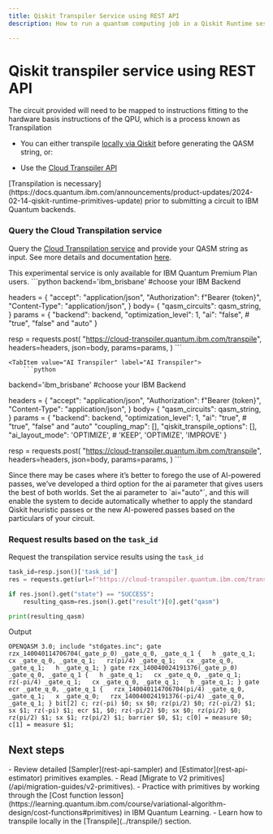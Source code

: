 ```yaml
---
title: Qiskit Transpiler Service using REST API
description: How to run a quantum computing job in a Qiskit Runtime session.

---
```


# Qiskit transpiler service using REST API

The circuit provided will need to be mapped to instructions fitting to the hardware basis instructions of the QPU, which is a process known as Transpilation

* You can either transpile [locally via Qiskit](https://docs.quantum.ibm.com/transpile/defaults-and-configuration-options) before generating the QASM string, or:

* Use the [Cloud Transpiler API](https://cloud-transpiler.quantum.ibm.com/docs)

<Admonition type="note">
    [Transpilation is necessary](https://docs.quantum.ibm.com/announcements/product-updates/2024-02-14-qiskit-runtime-primitives-update) prior to submitting a circuit to IBM Quantum backends. 
</Admonition>

### Query the Cloud Transpilation service

Query the [Cloud Transpilation service](https://cloud-transpiler.quantum-computing.ibm.com/docs) and provide your QASM string as input. See more details and documentation [here](https://docs.quantum.ibm.com/api/qiskit-transpiler-service-rest). 

<Admonition type="note">
    This experimental service is only available for IBM Quantum Premium Plan users.
</Admonition>

<Tabs>
    <TabItem value="Qiskit Transpiler" label="Qiskit Transpiler">
        ```python
backend='ibm_brisbane' #choose your IBM Backend

headers = {
    "accept": "application/json",
    "Authorization": f"Bearer {token}",
    "Content-Type": "application/json",
        }
body= {
    "qasm_circuits": qasm_string,
}
params = {
        "backend": backend,
        "optimization_level": 1,
        "ai": "false", # "true", "false" and "auto"
        }

resp = requests.post(
            "https://cloud-transpiler.quantum.ibm.com/transpile",
            headers=headers,
            json=body,
            params=params,
        )
        ```
    </TabItem>

    <TabItem value="AI Transpiler" label="AI Transpiler">
        ```python
backend='ibm_brisbane' #choose your IBM Backend

headers = {
    "accept": "application/json",
    "Authorization": f"Bearer {token}",
    "Content-Type": "application/json",
        }
body= {
    "qasm_circuits": qasm_string,
}
params = {
        "backend": backend,
        "optimization_level": 1,
        "ai": "true", # "true", "false" and "auto"
        "coupling_map": [],
        "qiskit_transpile_options": [],
        "ai_layout_mode": 'OPTIMIZE', # 'KEEP', 'OPTIMIZE', 'IMPROVE'
        }

resp = requests.post(
            "https://cloud-transpiler.quantum.ibm.com/transpile",
            headers=headers,
            json=body,
            params=params,
        )
        ```
    </TabItem>
</Tabs>


<Admonition type="note">
    Since there may be cases where it’s better to forego the use of AI-powered passes, we’ve developed a third option for the ai parameter that gives users the best of both worlds. Set the ai parameter to `ai="auto"`, and this will enable the system to decide automatically whether to apply the standard Qiskit heuristic passes or the new AI-powered passes based on the particulars of your circuit.
</Admonition>

### Request results based on the `task_id`

Request the transpilation service results using the `task_id`

```python
task_id=resp.json()['task_id']
res = requests.get(url=f"https://cloud-transpiler.quantum.ibm.com/transpile/{task_id}", headers=headers)

if res.json().get("state") == "SUCCESS":
    resulting_qasm=res.json().get("result")[0].get("qasm")

print(resulting_qasm)
```
Output
```text
OPENQASM 3.0; include "stdgates.inc"; gate rzx_140040114706704(_gate_p_0) _gate_q_0, _gate_q_1 {   h _gate_q_1;   cx _gate_q_0, _gate_q_1;   rz(pi/4) _gate_q_1;   cx _gate_q_0, _gate_q_1;   h _gate_q_1; } gate rzx_140040024191376(_gate_p_0) _gate_q_0, _gate_q_1 {   h _gate_q_1;   cx _gate_q_0, _gate_q_1;   rz(-pi/4) _gate_q_1;   cx _gate_q_0, _gate_q_1;   h _gate_q_1; } gate ecr _gate_q_0, _gate_q_1 {   rzx_140040114706704(pi/4) _gate_q_0, _gate_q_1;   x _gate_q_0;   rzx_140040024191376(-pi/4) _gate_q_0, _gate_q_1; } bit[2] c; rz(-pi) $0; sx $0; rz(pi/2) $0; rz(-pi/2) $1; sx $1; rz(-pi) $1; ecr $1, $0; rz(-pi/2) $0; sx $0; rz(pi/2) $0; rz(pi/2) $1; sx $1; rz(pi/2) $1; barrier $0, $1; c[0] = measure $0; c[1] = measure $1;
```

## Next steps

<Admonition type="tip" title="Recommendations">
    - Review detailed [Sampler](rest-api-sampler) and [Estimator](rest-api-estimator) primitives examples.
    - Read [Migrate to V2 primitives](/api/migration-guides/v2-primitives).
    - Practice with primitives by working through the [Cost function lesson](https://learning.quantum.ibm.com/course/variational-algorithm-design/cost-functions#primitives) in IBM Quantum Learning.
    - Learn how to transpile locally in the [Transpile](../transpile/) section.
</Admonition>